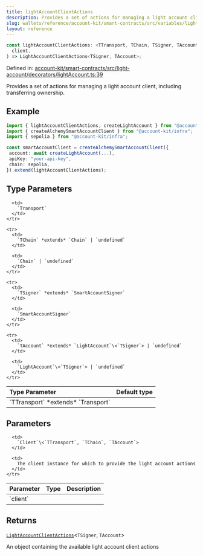 ```yaml
---
title: lightAccountClientActions
description: Provides a set of actions for managing a light account client, including transferring ownership.
slug: wallets/reference/account-kit/smart-contracts/src/variables/lightAccountClientActions
layout: reference
---
```


```ts
const lightAccountClientActions: <TTransport, TChain, TSigner, TAccount>(
  client,
) => LightAccountClientActions<TSigner, TAccount>;
```

Defined in: [account-kit/smart-contracts/src/light-account/decorators/lightAccount.ts:39](https://github.com/alchemyplatform/aa-sdk/blob/5b9429f0f16dcd4ff822527b8de589e19e88faa7/account-kit/smart-contracts/src/light-account/decorators/lightAccount.ts#L39)

Provides a set of actions for managing a light account client, including transferring ownership.

## Example

```ts
import { lightAccountClientActions, createLightAccount } from "@account-kit/smart-contracts";
import { createAlchemySmartAccountClient } from "@account-kit/infra";
import { sepolia } from "@account-kit/infra";

const smartAccountClient = createAlchemySmartAccountClient({
 account: await createLightAccount(...),
 apiKey: "your-api-key",
 chain: sepolia,
}).extend(lightAccountClientActions);
```

## Type Parameters

<table>
  <thead>
    <tr>
      <th align="left">Type Parameter</th>
      <th align="left">Default type</th>
    </tr>
  </thead>

  <tbody>
    <tr>
      <td>
        `TTransport` *extends* `Transport`
      </td>

      <td>
        `Transport`
      </td>
    </tr>

    <tr>
      <td>
        `TChain` *extends* `Chain` | `undefined`
      </td>

      <td>
        `Chain` | `undefined`
      </td>
    </tr>

    <tr>
      <td>
        `TSigner` *extends* `SmartAccountSigner`
      </td>

      <td>
        `SmartAccountSigner`
      </td>
    </tr>

    <tr>
      <td>
        `TAccount` *extends* `LightAccount`\<`TSigner`> | `undefined`
      </td>

      <td>
        `LightAccount`\<`TSigner`> | `undefined`
      </td>
    </tr>

  </tbody>
</table>

## Parameters

<table>
  <thead>
    <tr>
      <th align="left">Parameter</th>
      <th align="left">Type</th>
      <th align="left">Description</th>
    </tr>
  </thead>

  <tbody>
    <tr>
      <td>
        `client`
      </td>

      <td>
        `Client`\<`TTransport`, `TChain`, `TAccount`>
      </td>

      <td>
        The client instance for which to provide the light account actions
      </td>
    </tr>

  </tbody>
</table>

## Returns

[`LightAccountClientActions`](../type-aliases/LightAccountClientActions.mdx)\<`TSigner`, `TAccount`>

An object containing the available light account client actions
